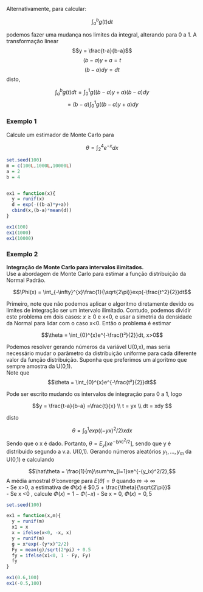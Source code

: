 Alternativamente, para calcular:  

$$\int_{a}^{b}g(t) dt $$

podemos fazer uma mudança nos limites da integral, alterando para 0 a 1. A transformação linear 
$$y = \frac{t-a}{b-a}$$
$$(b-a)y +a = t$$
$$(b-a)dy = dt$$
disto, 

$$\int_{a}^{b}g(t) dt =  \int_{0}^{1}g((b-a)y +a)(b-a) dy $$
$$= (b-a)\int_{0}^{1}g((b-a)y +a)dy$$  

### Exemplo 1

Calcule um estimador de Monte Carlo para

$$\theta = \int_{2}^{4}e^{-x} dx $$

```r

set.seed(100)
m = c(100L,1000L,10000L)
a = 2
b = 4


ex1 = function(x){
  y = runif(x)
  d = exp(-((b-a)*y+a))
  cbind(x,(b-a)*mean(d))
}

ex1(100)
ex1(1000)
ex1(10000)
```

### Exemplo 2
**Integração de Monte Carlo para intervalos ilimitados.**   
Use a abordagem de Monte Carlo para estimar a função distribuição da Normal Padrão.   

$$\Phi(x) = \int_{-\infty}^{x}\frac{1}{\sqrt{2\pi}}exp(-\frac{t^2}{2})dt$$  

Primeiro, note que não podemos aplicar o algoritmo diretamente devido os limites de integração ser um intervalo ilimitado. Contudo, podemos dividir este problema em dois casos: $x\geq0$ e x<0, e usar a simetria da densidade da Normal para lidar com o caso x<0. Então o problema é estimar

$$\theta = \int_{0}^{x}e^{-\frac{t²}{2}}dt, x>0$$  

Podemos resolver gerando números da variável U(0,x), mas seria necessário mudar o parâmetro da distribuição uniforme para cada diferente valor da função distribuição. Suponha que preferimos um algoritmo que sempre amostra da U(0,1).  
Note que 
$$\theta = \int_{0}^{x}e^{-\frac{t²}{2}}dt$$

Pode ser escrito mudando os intervalos de integração para 0 a 1, logo

$$y = \frac{t-a}{b-a} =\frac{t}{x} \\ t = yx \\ dt = xdy $$

disto

$$\theta = \int_{0}^{1}exp((-yx)^2/2)xdx$$
Sendo que o x é dado. Portanto, $\theta = E_y[xe^{-(yx)^2/2}]$, sendo que y é distribuido segundo a v.a. U(0,1).
Gerando números aleatórios $y_1,...,y_m$ da U(0,1) e calculando

$$\hat\theta = \frac{1}{m}\sum^m_{i=1}xe^{-(y_ix)^2/2},$$
A média amostral $\hat\theta$ converge para $E(\hat\theta) = \theta$ quando $m \rightarrow \infty$  
- Se x>0, a estimativa de $\Phi(x)$ é $0,5 + \frac{\theta}{\sqrt{2\pi}}$  
- Se x <0 , calcule $\Phi(x) = 1 - \Phi(-x)$ 
- Se x = 0, $\Phi(x) =0,5$

```r
set.seed(100)

ex1 = function(x,m){
  y = runif(m)
  x1 = x
  x = ifelse(x<0, -x, x)
  y = runif(m)
  g = x*exp(-(y*x)^2/2)
  Fy = mean(g)/sqrt(2*pi) + 0.5
  fy = ifelse(x1<0, 1 - Fy, Fy)
  fy
}

ex1(0.6,100)
ex1(-0.5,100)
```

